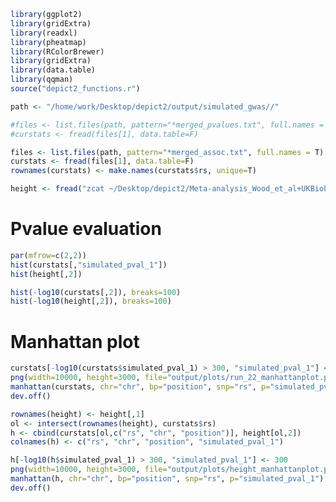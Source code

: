 ```r
library(ggplot2)
library(gridExtra)
library(readxl)
library(pheatmap)
library(RColorBrewer)
library(gridExtra)
library(data.table)
library(qqman)
source("depict2_functions.r")

path <- "/home/work/Desktop/depict2/output/simulated_gwas//"

#files <- list.files(path, pattern="*merged_pvalues.txt", full.names = T)
#curstats <- fread(files[1], data.table=F)

files <- list.files(path, pattern="*merged_assoc.txt", full.names = T)
curstats <- fread(files[1], data.table=F)
rownames(curstats) <- make.names(curstats$rs, unique=T)

height <- fread("zcat ~/Desktop/depict2/Meta-analysis_Wood_et_al+UKBiobank_2018_formatted.txt.gz", data.table=F)
```

# Pvalue evaluation
```r
par(mfrow=c(2,2))
hist(curstats[,"simulated_pval_1"])
hist(height[,2])

hist(-log10(curstats[,2]), breaks=100)
hist(-log10(height[,2]), breaks=100)

```

# Manhattan plot
```r
curstats[-log10(curstats$simulated_pval_1) > 300, "simulated_pval_1"] <- 300
png(width=10000, height=3000, file="output/plots/run_22_manhattanplot.png")
manhattan(curstats, chr="chr", bp="position", snp="rs", p="simulated_pval_1")
dev.off()

rownames(height) <- height[,1]
ol <- intersect(rownames(height), curstats$rs)
h <- cbind(curstats[ol,c("rs", "chr", "position")], height[ol,2])
colnames(h) <- c("rs", "chr", "position", "simulated_pval_1")

h[-log10(h$simulated_pval_1) > 300, "simulated_pval_1"] <- 300
png(width=10000, height=3000, file="output/plots/height_manhattanplot.png")
manhattan(h, chr="chr", bp="position", snp="rs", p="simulated_pval_1")
dev.off()

```


